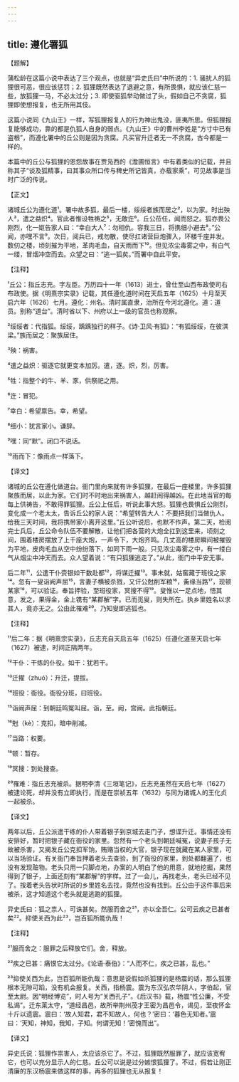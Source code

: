 ```yaml
---
---
---
```

title: 遵化署狐
---




【题解】


蒲松龄在这篇小说中表达了三个观点，也就是“异史氏曰”中所说的：1. 骚扰人的狐狸很可恶，很应该惩罚；2. 狐狸既然表达了退避之意，有所畏惧，就应该仁慈一些，放狐狸一马，不必太过分；3. 即使驱狐举动做过了头，假如自己不贪腐，狐狸即使想报复，也无所用其伎。

这篇小说同《九山王》一样，写狐狸报复人的行为神出鬼没，匪夷所思。但狐狸报复能够成功，靠的都是仇狐人自身的弱点。《九山王》中的曹州李姓是“方寸中已有盗根”，而遵化署中的丘公则是因为贪腐。凡买官升迁者无一不贪腐，古今都是一样的。

本篇中的丘公与狐狸的恩怨故事在贾凫西的《澹圃恒言》中有着类似的记载，并且称其子“谈及狐精事，曰其事众所口传与稗史所记皆真，亦载家乘”，可见故事是当时广泛的传说。

【正文】

诸城丘公为遵化道¹。署中故多狐，最后一楼，绥绥者族而居之²，以为家。时出殃人³，遣之益炽⁴。官此者惟设牲祷之⁵，无敢迕⁶。丘公莅任，闻而怒之。狐亦畏公刚烈，化一妪告家人曰：“幸白大人⁷：勿相仇。容我三日，将携细小避去⁸。”公闻，亦嘿不言⁹。次日，阅兵已，戒勿散，使尽扛诸营巨炮骤入，环楼千座并发。数仞之楼，顷刻摧为平地，革肉毛血，自天雨而下¹⁰。但见浓尘毒雾之中，有白气一缕，冒烟冲空而去。众望之曰：“逃一狐矣。”而署中自此平安。





【注释】


¹丘公：指丘志充。字左臣。万历四十一年（1613）进士，曾仕至山西布政使司右布政使。据《明熹宗实录》记载，其任遵化道时间在天启五年（1625）十月至天启六年（1626）七月。遵化：州名。清时属直隶，治所在今河北遵化。道：道员。别称“道台”。清时省以下、州府以上一级的官员也称观察。

²绥绥者：代指狐。绥绥，踽踽独行的样子。《诗·卫风·有狐》：“有狐绥绥，在彼淇梁。”族而居之：聚族居住。

³殃：祸害。

⁴遣之益炽：驱逐它就更变本加厉。遣，逐。炽，烈，厉害。

⁵牲：指整个的牛、羊、豕，供祭祀之用。

⁶迕：冒犯。

⁷幸白：希望禀告。幸，希望。

⁸细小：犹言家小。谦辞。

⁹嘿：同“默”。闭口不说话。

¹⁰雨而下：像雨点一样落下。





【译文】


诸城的丘公在遵化做道台。衙门里向来就有许多狐狸，在最后一座楼里，许多狐狸聚族而居，以此为家。它们时不时地出来祸害人，越赶闹得越凶。在此地当官的每每上供祷告，不敢得罪狐狸。丘公上任后，听说此事大怒。狐狸也畏惧丘公刚烈，变化成一个老太太，告诉丘公的家人说：“希望转告大人：不要把我们当做仇人。给我三天时间，我将携带家小离开这里。”丘公听说后，也默不作声。第二天，检阅完士兵后，丘公命令队伍不要解散，让他们把各营的大炮全扛到这里来，顷刻之间，围着楼房摆放了上千座大炮，一声令下，大炮齐鸣。几丈高的楼房瞬间被摧毁为平地，皮肉毛血从空中纷纷落下，如同下雨一般。只见浓尘毒雾之中，有一缕白气从烟尘中冲天而去。众人望着说：“有只狐狸逃走了。”从此，衙门中平安无事。

后二年¹¹，公遣干仆赍银如干数赴都¹²，将谋迁擢¹³。事未就，姑窖藏于班役之家¹⁴。忽有一叟诣阙声屈¹⁵，言妻子横被杀戮，又讦公尅削军粮¹⁶，夤缘当路¹⁷，现顿某家¹⁸，可以验证。奉旨押验，至班役家，冥搜不得¹⁹。叟惟以一足点地，悟其意，发之，果得金，金上镌有“某郡解”字。已而觅叟，则失所在。执乡里姓名以求其人，竟亦无之。公由此罹难²⁰。乃知叟即逃狐也。





【注释】


¹¹后二年：据《明熹宗实录》，丘志充自天启五年（1625）任遵化道至天启七年（1627）被逮，时间正隔两年。

¹²干仆：干练的仆役。如干：犹若干。

¹³迁擢（zhuó）：升迁，提拔。

¹⁴班役：衙役。衙役分班，曰班役。

¹⁵诣阙声屈：到朝廷鸣冤叫屈。诣，至。阙，宫阙。此指朝廷。

¹⁶尅（kè）：克扣，暗中削减。

¹⁷当路：权要。

¹⁸顿：暂存。

¹⁹冥搜：到处搜查。

²⁰罹难：指丘志充被杀。据明李清《三垣笔记》，丘志充虽然在天启七年（1627）被逮论死，却并没有立即执行，而是在崇祯五年（1632）与同为诸城人的王化贞一起被杀。





【译文】


两年以后，丘公派遣干练的仆人带着银子到京城去走门子，想谍升迁。事情还没有安排好，暂时把银子藏在衙役的家里。忽然有一个老头到朝廷喊冤，说妻子孩子无故被杀害，又揭发丘公克扣军饷，贿赂当权的大官，银子现在就藏在某人家里，可以当场验证。有关衙门奉旨押着老头去查验，到了衙役的家里，到处都翻遍了，也没有发现赃物。老头只用一只脚点地，办案的人明白了他的用意，就地挖掘，果然得到了银子，上面还刻有“某郡解”的字样。过了一会儿，再找老头，老头已经不见了。按着老头告状时所说的乡里姓名去找，竟然也没有找到。丘公由于这件事后来被杀，这才知道这个老头就是逃跑的狐狸。

异史氏曰：狐之祟人，可诛甚矣。然服而舍之²¹，亦以全吾仁。公可云疾之已甚者矣²²。抑使关西为此²³，岂百狐所能仇哉！





【注释】


²¹服而舍之：服罪之后释放它们。舍，释放。

²²疾之已甚：痛恨它太过分。《论语·泰伯》：“人而不仁，疾之已甚，乱也。”

²³抑使关西为此，岂百狐所能仇哉：意思是说假如杀狐狸的是杨震的话，那么狐狸根本无隙可蹈，没有机会报复。关西，指杨震。震为东汉弘农华阴人，字伯起，官至太尉。因“明经博览”，时人号为“关西孔子”。《后汉书》载，杨震“性公廉，不受私谒”。迁东莱太守，“道经昌邑，故所举荆州茂才王密为昌邑令，谒见，至夜怀金十斤以遗震。震曰：‘故人知君，君不知故人，何也？’密曰：‘暮色无知者。’震曰：‘天知，神知，我知，子知。何谓无知！’密愧而出”。





【译文】


异史氏说：狐狸作祟害人，太应该杀它了。不过，狐狸既然服罪了，就应该宽宥它，也可以充分显示人的仁慈。丘公可以说是过分嫉恨狐狸了。不过，假若让刚正清廉的东汉杨震来做这样的事，再多的狐狸也无从报复！